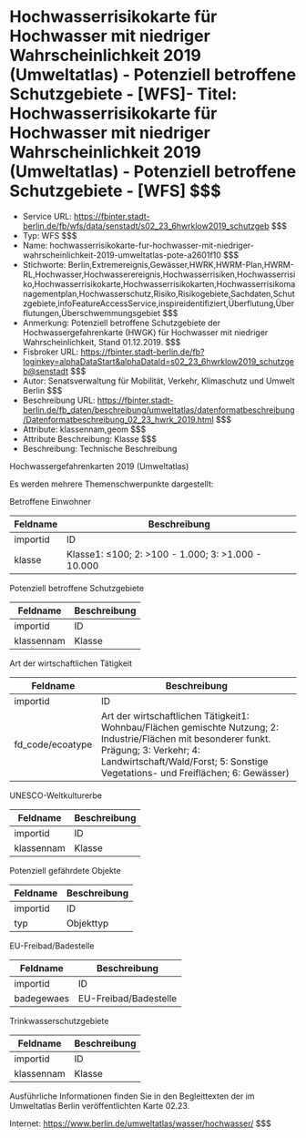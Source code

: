# Hochwasserrisikokarte für Hochwasser mit niedriger Wahrscheinlichkeit 2019 (Umweltatlas) - Potenziell betroffene Schutzgebiete - [WFS]- Titel: Hochwasserrisikokarte für Hochwasser mit niedriger Wahrscheinlichkeit 2019 (Umweltatlas) - Potenziell betroffene Schutzgebiete - [WFS] $$$
- Service URL: https://fbinter.stadt-berlin.de/fb/wfs/data/senstadt/s02_23_6hwrklow2019_schutzgeb $$$
- Typ: WFS $$$
- Name: hochwasserrisikokarte-fur-hochwasser-mit-niedriger-wahrscheinlichkeit-2019-umweltatlas-pote-a2601f10 $$$
- Stichworte: Berlin,Extremereignis,Gewässer,HWRK,HWRM-Plan,HWRM-RL,Hochwasser,Hochwasserereignis,Hochwasserrisiken,Hochwasserrisiko,Hochwasserrisikokarte,Hochwasserrisikokarten,Hochwasserrisikomanagementplan,Hochwasserschutz,Risiko,Risikogebiete,Sachdaten,Schutzgebiete,infoFeatureAccessService,inspireidentifiziert,Überflutung,Überflutungen,Überschwemmungsgebiet $$$
- Anmerkung: Potenziell betroffene Schutzgebiete der Hochwassergefahrenkarte (HWGK) für Hochwasser mit niedriger Wahrscheinlichkeit, Stand 01.12.2019. $$$
- Fisbroker URL: https://fbinter.stadt-berlin.de/fb?loginkey=alphaDataStart&alphaDataId=s02_23_6hwrklow2019_schutzgeb@senstadt $$$
- Autor: Senatsverwaltung für Mobilität, Verkehr, Klimaschutz und Umwelt Berlin $$$
- Beschreibung URL: https://fbinter.stadt-berlin.de/fb_daten/beschreibung/umweltatlas/datenformatbeschreibung/Datenformatbeschreibung_02_23_hwrk_2019.html $$$
- Attribute: klassennam,geom $$$
- Attribute Beschreibung: Klasse $$$
- Beschreibung: Technische Beschreibung 

Hochwassergefahrenkarten 2019 (Umweltatlas)

Es werden mehrere Themenschwerpunkte dargestellt:  

Betroffene Einwohner

| **Feldname** | **Beschreibung**                                   |
| ------------ | -------------------------------------------------- |
| importid     | ID                                                 |
| klasse       | Klasse1: ≤100; 2: >100 - 1.000; 3: >1.000 - 10.000 |

  
Potenziell betroffene Schutzgebiete

| **Feldname** | **Beschreibung** |
| ------------ | ---------------- |
| importid     | ID               |
| klassennam   | Klasse           |

  
Art der wirtschaftlichen Tätigkeit

| **Feldname**      | **Beschreibung**                                                                                                                                                                                                             |
| ----------------- | ---------------------------------------------------------------------------------------------------------------------------------------------------------------------------------------------------------------------------- |
| importid          | ID                                                                                                                                                                                                                           |
| fd\_code/ecoatype | Art der wirtschaftlichen Tätigkeit1: Wohnbau/Flächen gemischte Nutzung; 2: Industrie/Flächen mit besonderer funkt. Prägung; 3: Verkehr; 4: Landwirtschaft/Wald/Forst; 5: Sonstige Vegetations- und Freiflächen; 6: Gewässer) |

  
UNESCO-Weltkulturerbe

| **Feldname** | **Beschreibung** |
| ------------ | ---------------- |
| importid     | ID               |
| klassennam   | Klasse           |

  
Potenziell gefährdete Objekte

| **Feldname** | **Beschreibung** |
| ------------ | ---------------- |
| importid     | ID               |
| typ          | Objekttyp        |

  
EU-Freibad/Badestelle

| **Feldname** | **Beschreibung**      |
| ------------ | --------------------- |
| importid     | ID                    |
| badegewaes   | EU-Freibad/Badestelle |

  
Trinkwasserschutzgebiete

| **Feldname** | **Beschreibung** |
| ------------ | ---------------- |
| importid     | ID               |
| klassennam   | Klasse           |

  
Ausführliche Informationen finden Sie in den Begleittexten der im Umweltatlas Berlin veröffentlichten Karte 02.23.

Internet: https://www.berlin.de/umweltatlas/wasser/hochwasser/ $$$
